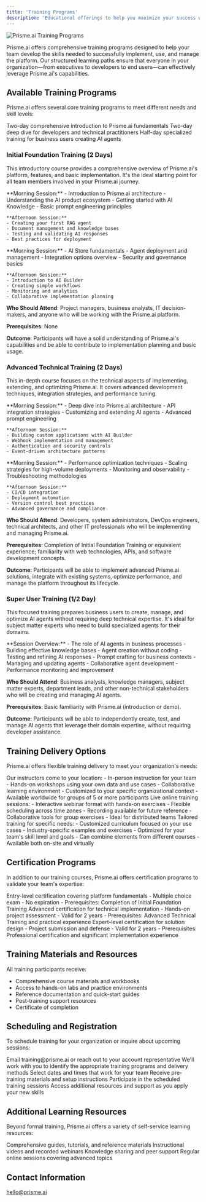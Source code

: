 ```yaml
---
title: 'Training Programs'
description: 'Educational offerings to help you maximize your success with Prisme.ai'
---
```


<Frame>
  <img src="/images/oroni.png" alt="Prisme.ai Training Programs" />
</Frame>


Prisme.ai offers comprehensive training programs designed to help your team develop the skills needed to successfully implement, use, and manage the platform. Our structured learning paths ensure that everyone in your organization—from executives to developers to end users—can effectively leverage Prisme.ai's capabilities.

## Available Training Programs

Prisme.ai offers several core training programs to meet different needs and skill levels:

<CardGroup cols={3}>
  <Card title="Initial Foundation" icon="rocket">
    Two-day comprehensive introduction to Prisme.ai fundamentals
  </Card>
  <Card title="Advanced Technical" icon="code">
    Two-day deep dive for developers and technical practitioners
  </Card>
  <Card title="Super User" icon="user-gear">
    Half-day specialized training for business users creating AI agents
  </Card>
</CardGroup>

### Initial Foundation Training (2 Days)

This introductory course provides a comprehensive overview of Prisme.ai's platform, features, and basic implementation. It's the ideal starting point for all team members involved in your Prisme.ai journey.

<AccordionGroup>
  <Accordion title="Day 1: Platform Introduction and Core Concepts">
    **Morning Session:**
    - Introduction to Prisme.ai architecture
    - Understanding the AI product ecosystem
    - Getting started with AI Knowledge
    - Basic prompt engineering principles
    
    **Afternoon Session:**
    - Creating your first RAG agent
    - Document management and knowledge bases
    - Testing and validating AI responses
    - Best practices for deployment
  </Accordion>
  
  <Accordion title="Day 2: Building and Managing AI Solutions">
    **Morning Session:**
    - AI Store fundamentals
    - Agent deployment and management
    - Integration options overview
    - Security and governance basics
    
    **Afternoon Session:**
    - Introduction to AI Builder
    - Creating simple workflows
    - Monitoring and analytics
    - Collaborative implementation planning
  </Accordion>
</AccordionGroup>

**Who Should Attend**: Project managers, business analysts, IT decision-makers, and anyone who will be working with the Prisme.ai platform.

**Prerequisites**: None

**Outcome**: Participants will have a solid understanding of Prisme.ai's capabilities and be able to contribute to implementation planning and basic usage.

### Advanced Technical Training (2 Days)

This in-depth course focuses on the technical aspects of implementing, extending, and optimizing Prisme.ai. It covers advanced development techniques, integration strategies, and performance tuning.

<AccordionGroup>
  <Accordion title="Day 1: Advanced Development and Integration">
    **Morning Session:**
    - Deep dive into Prisme.ai architecture
    - API integration strategies
    - Customizing and extending AI agents
    - Advanced prompt engineering
    
    **Afternoon Session:**
    - Building custom applications with AI Builder
    - Webhook implementation and management
    - Authentication and security controls
    - Event-driven architecture patterns
  </Accordion>
  
  <Accordion title="Day 2: Optimization, Scaling, and DevOps">
    **Morning Session:**
    - Performance optimization techniques
    - Scaling strategies for high-volume deployments
    - Monitoring and observability
    - Troubleshooting methodologies
    
    **Afternoon Session:**
    - CI/CD integration
    - Deployment automation
    - Version control best practices
    - Advanced governance and compliance
  </Accordion>
</AccordionGroup>

**Who Should Attend**: Developers, system administrators, DevOps engineers, technical architects, and other IT professionals who will be implementing and managing Prisme.ai.

**Prerequisites**: Completion of Initial Foundation Training or equivalent experience; familiarity with web technologies, APIs, and software development concepts.

**Outcome**: Participants will be able to implement advanced Prisme.ai solutions, integrate with existing systems, optimize performance, and manage the platform throughout its lifecycle.

### Super User Training (1/2 Day)

This focused training prepares business users to create, manage, and optimize AI agents without requiring deep technical expertise. It's ideal for subject matter experts who need to build specialized agents for their domains.

<AccordionGroup>
  <Accordion title="Half-Day Intensive Program">
    **Session Overview:**
    - The role of AI agents in business processes
    - Building effective knowledge bases
    - Agent creation without coding
    - Testing and refining AI responses
    - Prompt crafting for business contexts
    - Managing and updating agents
    - Collaborative agent development
    - Performance monitoring and improvement
  </Accordion>
</AccordionGroup>

**Who Should Attend**: Business analysts, knowledge managers, subject matter experts, department leads, and other non-technical stakeholders who will be creating and managing AI agents.

**Prerequisites**: Basic familiarity with Prisme.ai (introduction or demo).

**Outcome**: Participants will be able to independently create, test, and manage AI agents that leverage their domain expertise, without requiring developer assistance.

## Training Delivery Options

Prisme.ai offers flexible training delivery to meet your organization's needs:

<Tabs>
  <Tab title="On-Site Training">
    Our instructors come to your location:
    - In-person instruction for your team
    - Hands-on workshops using your own data and use cases
    - Collaborative learning environment
    - Customized to your specific organizational context
    - Available worldwide for groups of 5 or more participants
  </Tab>
  <Tab title="Virtual Instructor-Led">
    Live online training sessions:
    - Interactive webinar format with hands-on exercises
    - Flexible scheduling across time zones
    - Recording available for future reference
    - Collaborative tools for group exercises
    - Ideal for distributed teams
  </Tab>
  <Tab title="Custom Programs">
    Tailored training for specific needs:
    - Customized curriculum focused on your use cases
    - Industry-specific examples and exercises
    - Optimized for your team's skill level and goals
    - Can combine elements from different courses
    - Available both on-site and virtually
  </Tab>
</Tabs>

## Certification Programs

In addition to our training courses, Prisme.ai offers certification programs to validate your team's expertise:

<CardGroup cols={2}>
  <Card title="Prisme.ai Certified Associate" icon="certificate">
    Entry-level certification covering platform fundamentals
    - Multiple choice exam
    - No expiration
    - Prerequisites: Completion of Initial Foundation Training
  </Card>
  <Card title="Prisme.ai Certified Professional" icon="award">
    Advanced certification for technical implementation
    - Hands-on project assessment
    - Valid for 2 years
    - Prerequisites: Advanced Technical Training and practical experience
  </Card>
  <Card title="Prisme.ai Certified Architect" icon="building">
    Expert-level certification for solution design
    - Project submission and defense
    - Valid for 2 years
    - Prerequisites: Professional certification and significant implementation experience
  </Card>
</CardGroup>

## Training Materials and Resources

All training participants receive:

- Comprehensive course materials and workbooks
- Access to hands-on labs and practice environments
- Reference documentation and quick-start guides
- Post-training support resources
- Certificate of completion

## Scheduling and Registration

To schedule training for your organization or inquire about upcoming sessions:

<Steps>
  <Step title="Contact Us">
    Email training@prisme.ai or reach out to your account representative
  </Step>
  <Step title="Needs Assessment">
    We'll work with you to identify the appropriate training programs and delivery methods
  </Step>
  <Step title="Scheduling">
    Select dates and times that work for your team
  </Step>
  <Step title="Preparation">
    Receive pre-training materials and setup instructions
  </Step>
  <Step title="Training Delivery">
    Participate in the scheduled training sessions
  </Step>
  <Step title="Follow-Up">
    Access additional resources and support as you apply your new skills
  </Step>
</Steps>

## Additional Learning Resources

Beyond formal training, Prisme.ai offers a variety of self-service learning resources:

<CardGroup cols={2}>
  <Card title="Documentation" icon="book" href="https://docs.prisme.ai">
    Comprehensive guides, tutorials, and reference materials
  </Card>
  <Card title="Video Library" icon="video" href="https://prisme.ai/videos">
    Instructional videos and recorded webinars
  </Card>
  <Card title="Community Forums" icon="users" href="https://community.prisme.ai">
    Knowledge sharing and peer support
  </Card>
  <Card title="Webinar Series" icon="laptop" href="https://prisme.ai/webinars">
    Regular online sessions covering advanced topics
  </Card>
</CardGroup>

## Contact Information

hello@prisme.ai